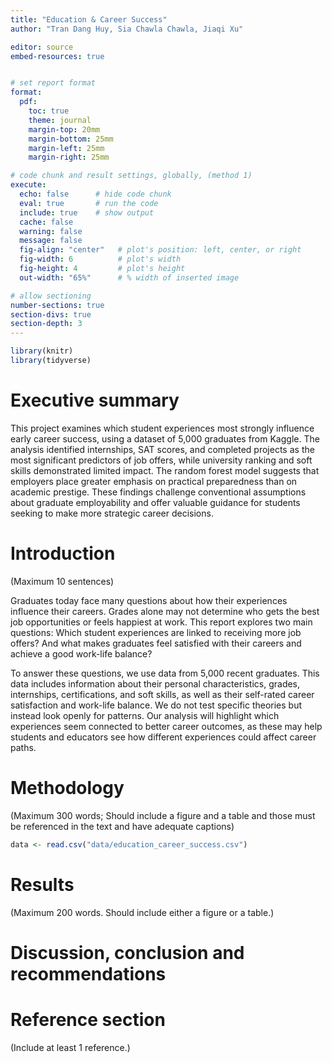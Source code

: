 ```yaml
---
title: "Education & Career Success"
author: "Tran Dang Huy, Sia Chawla Chawla, Jiaqi Xu"

editor: source
embed-resources: true


# set report format 
format:
  pdf:
    toc: true
    theme: journal
    margin-top: 20mm
    margin-bottom: 25mm
    margin-left: 25mm
    margin-right: 25mm

# code chunk and result settings, globally, (method 1)
execute: 
  echo: false      # hide code chunk
  eval: true       # run the code
  include: true    # show output
  cache: false     
  warning: false
  message: false
  fig-align: "center"   # plot's position: left, center, or right
  fig-width: 6          # plot's width
  fig-height: 4         # plot's height
  out-width: "65%"      # % width of inserted image

# allow sectioning
number-sections: true
section-divs: true
section-depth: 3
---
```



```r
library(knitr)
library(tidyverse)
```


# Executive summary {#sec-summary}

This project examines which student experiences most strongly influence early career success, using a dataset of 5,000 graduates from Kaggle. The analysis identified internships, SAT scores, and completed projects as the most significant predictors of job offers, while university ranking and soft skills demonstrated limited impact. The random forest model suggests that employers place greater emphasis on practical preparedness than on academic prestige. These findings challenge conventional assumptions about graduate employability and offer valuable guidance for students seeking to make more strategic career decisions.




# Introduction {#sec-intro}
(Maximum 10 sentences)


Graduates today face many questions about how their experiences influence their careers. Grades alone may not determine who gets the best job opportunities or feels happiest at work. This report explores two main questions: Which student experiences are linked to receiving more job offers? And what makes graduates feel satisfied with their careers and achieve a good work-life balance?

To answer these questions, we use data from 5,000 recent graduates. This data includes information about their personal characteristics, grades, internships, certifications, and soft skills, as well as their self-rated career satisfaction and work-life balance. We do not test specific theories but instead look openly for patterns. Our analysis will highlight which experiences seem connected to better career outcomes, as these may help students and educators see how different experiences could affect career paths.



# Methodology {#sec-method}
(Maximum 300 words; Should include a figure and a table and those must be referenced in the text and have adequate captions)


```r
data <- read.csv("data/education_career_success.csv")
```


# Results {#sec-result}
(Maximum 200 words. Should include either a figure or a table.)


# Discussion, conclusion and recommendations {#sec-discuss}


# Reference section {#sec-ref}
(Include at least 1 reference.)
 
